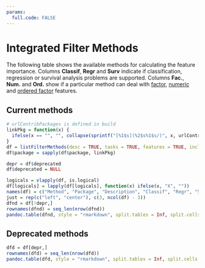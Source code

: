 ```yaml
---
params:
  full.code: FALSE
---
```

# Integrated Filter Methods

The following table shows the available methods for calculating the feature importance.
Columns **Classif**, **Regr** and **Surv** indicate if classification, regression or survival
analysis problems are supported.
Columns **Fac.**, **Num.** and **Ord.** show if a particular method can deal with
[factor](&base::factor), [numeric](&base::numeric) and [ordered factor](&base::factor)
features.


## Current methods
```r
# urlContribPackages is defined in build
linkPkg = function(x) {
  ifelse(x == "", "", collapse(sprintf("[%1$s](%2$s%1$s/)", x, urlContribPackages), sep = "<br />"))
}
df = listFilterMethods(desc = TRUE, tasks = TRUE, features = TRUE, include.deprecated = TRUE)
df$package = sapply(df$package, linkPkg)

depr = df$deprecated
df$deprecated = NULL

logicals = vlapply(df, is.logical)
df[logicals] = lapply(df[logicals], function(x) ifelse(x, "X", ""))
names(df) = c("Method", "Package", "Description", "Classif", "Regr", "Surv", "Fac.", "Num.", "Ord.")
just = rep(c("left", "center"), c(3, ncol(df) - 3))
dfnd = df[!depr,]
rownames(dfnd) = seq_len(nrow(dfnd))
pandoc.table(dfnd, style = "rmarkdown", split.tables = Inf, split.cells = Inf, emphasize.rownames = FALSE, justify = just)
```

## Deprecated methods
```r
dfd = df[depr,]
rownames(dfd) = seq_len(nrow(dfd))
pandoc.table(dfd, style = "rmarkdown", split.tables = Inf, split.cells = Inf, justify = just)
```
